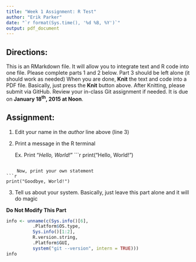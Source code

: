 ```yaml
---
title: "Week 1 Assignment: R Test"
author: "Erik Parker"
date: "`r format(Sys.time(), '%d %B, %Y')`"
output: pdf_document
---
```


## Directions:
This is an RMarkdown file.
It will allow you to integrate text and R code into one file.
Please complete parts 1 and 2 below.
Part 3 should be left alone (it should work as needed)
When you are done, **Knit** the text and code into a PDF file.
Basically, just press the **Knit** button above.
After Knitting, please submit via GitHub. 
Review your in-class Git assignment if needed.
It is due on **January 18^th^, 2015 at Noon**.  

## Assignment:

1. Edit your name in the *author* line above (line 3)

2. Print a message in the R terminal

    Ex. Print "*Hello, World!*"
```r
print("Hello, World!")

```

    Now, print your own statement
```r
print("Goodbye, World!")

```

3. Tell us about your system. Basically, just leave this part alone and it will do magic

**Do Not Modify This Part**

```r
info <- unname(c(Sys.info()[6],
          .Platform$OS.type,
          Sys.info()[1:2],
          R.version.string,
          .Platform$GUI,
          system("git --version", intern = TRUE)))
info
```

